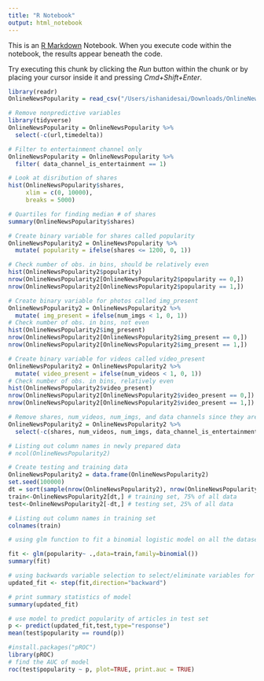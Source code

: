 ```yaml
---
title: "R Notebook"
output: html_notebook
---
```


This is an [R Markdown](http://rmarkdown.rstudio.com) Notebook. When you execute code within the notebook, the results appear beneath the code. 

Try executing this chunk by clicking the *Run* button within the chunk or by placing your cursor inside it and pressing *Cmd+Shift+Enter*. 


```r
library(readr)
OnlineNewsPopularity = read_csv("/Users/ishanidesai/Downloads/OnlineNewsPopularity.csv")

# Remove nonpredictive variables
library(tidyverse)
OnlineNewsPopularity = OnlineNewsPopularity %>%
  select(-c(url,timedelta))

# Filter to entertainment channel only 
OnlineNewsPopularity = OnlineNewsPopularity %>%
  filter( data_channel_is_entertainment == 1) 

# Look at disribution of shares
hist(OnlineNewsPopularity$shares, 
     xlim = c(0, 10000), 
     breaks = 5000)
```

```r
# Quartiles for finding median # of shares
summary(OnlineNewsPopularity$shares)
```

```r
# Create binary variable for shares called popularity
OnlineNewsPopularity2 = OnlineNewsPopularity %>%
  mutate( popularity = ifelse(shares <= 1200, 0, 1))

# Check number of obs. in bins, should be relatively even
hist(OnlineNewsPopularity2$popularity)
nrow(OnlineNewsPopularity2[OnlineNewsPopularity2$popularity == 0,])
nrow(OnlineNewsPopularity2[OnlineNewsPopularity2$popularity == 1,])
```

```r
# Create binary variable for photos called img_present
OnlineNewsPopularity2 = OnlineNewsPopularity2 %>%
  mutate( img_present = ifelse(num_imgs < 1, 0, 1))
# Check number of obs. in bins, not even
hist(OnlineNewsPopularity2$img_present)
nrow(OnlineNewsPopularity2[OnlineNewsPopularity2$img_present == 0,])
nrow(OnlineNewsPopularity2[OnlineNewsPopularity2$img_present == 1,])

# Create binary variable for videos called video_present
OnlineNewsPopularity2 = OnlineNewsPopularity2 %>%
  mutate( video_present = ifelse(num_videos < 1, 0, 1))
# Check number of obs. in bins, relatively even
hist(OnlineNewsPopularity2$video_present)
nrow(OnlineNewsPopularity2[OnlineNewsPopularity2$video_present == 0,])
nrow(OnlineNewsPopularity2[OnlineNewsPopularity2$video_present == 1,])
```

```r
# Remove shares, num_videos, num_imgs, and data channels since they are redundant with new binning variables
OnlineNewsPopularity2 = OnlineNewsPopularity2 %>%
  select(-c(shares, num_videos, num_imgs, data_channel_is_entertainment, data_channel_is_bus, data_channel_is_socmed, data_channel_is_tech, data_channel_is_world, data_channel_is_lifestyle))

# Listing out column names in newly prepared data
# ncol(OnlineNewsPopularity2)
```

```r
# Create testing and training data
OnlineNewsPopularity2 = data.frame(OnlineNewsPopularity2)
set.seed(100000)
dt = sort(sample(nrow(OnlineNewsPopularity2), nrow(OnlineNewsPopularity2)*.75))
train<-OnlineNewsPopularity2[dt,] # training set, 75% of all data
test<-OnlineNewsPopularity2[-dt,] # testing set, 25% of all data

# Listing out column names in training set
colnames(train)
```


```r
# using glm function to fit a binomial logistic model on all the dataset variables to predict popularity, trained on previously defined training set

fit <- glm(popularity~ .,data=train,family=binomial())
summary(fit)
```

```r
# using backwards variable selection to select/eliminate variables for final model
updated_fit <- step(fit,direction="backward")
```

```r
# print summary statistics of model
summary(updated_fit)
```

```r
# use model to predict popularity of articles in test set
p <- predict(updated_fit,test,type="response")
mean(test$popularity == round(p))
```

```r
#install.packages("pROC")
library(pROC)
# find the AUC of model
roc(test$popularity ~ p, plot=TRUE, print.auc = TRUE)
```